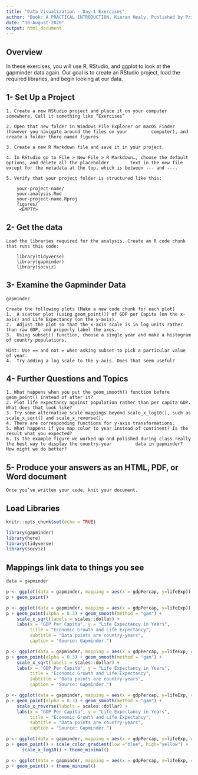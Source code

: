 ```yaml
---
title: "Data Visualization - Day-1 Exercises"
author: "Book: A PRACTICAL INTRODUCTION, Kieran Healy, Published by Princeton University Press, used by Lily Popova Zhuhadar"
date: "10-August-2020"
output: html_document
---
```


## Overview

In these exercises, you will use R, RStudio, and ggplot to look at the gapminder data again. Our goal is to create an RStudio project, load the required libraries, and begin looking at our data.

## 1- Set Up a Project

    1. Create a new RStudio project and place it on your computer somewhere. Call it something like “Exercises”

    2. Open that new folder in Windows File Explorer or macOS Finder (however you navigate around the files on your         computer), and create a folder there named figures

    3. Create a new R Markdown file and save it in your project.

    4. In RStudio go to File > New File > R Markdown…, choose the default options, and delete all the placeholder        text in the new file except for the metadata at the top, which is between --- and ---.

    5. Verify that your project folder is structured like this:
    
        your-project-name/
        your-analysis.Rmd
        your-project-name.Rproj
        figures/
         <EMPTY>
    
## 2- Get the data

    Load the libraries required for the analysis. Create an R code chunk that runs this code:

        library(tidyverse)
        library(gapminder)
        library(socviz)

## 3- Examine the Gapminder Data

    gapminder

    Create the following plots (Make a new code chunk for each plot)
    1.	A scatter plot (using geom_point()) of GDP per Capita (on the x-axis) and Life Expectancy (on the y-axis).
    2.	Adjust the plot so that the x-axis scale is in log units rather than raw GDP, and properly label the axes.
    3.	Using subset() function, choose a single year and make a histogram of country populations. 
    
    Hint: Use == and not = when asking subset to pick a particular value of year.
    4.	Try adding a log scale to the y-axis. Does that seem useful?
    
    
## 4-  Further Questions and Topics
    
    1. What happens when you put the geom_smooth() function before geom_point() instead of after it?
    2. Plot life expectancy against population rather than per capita GDP. What does that look like?
    3. Try some alternative scale mappings beyond scale_x_log10(), such as scale_x_sqrt() and scale_x_reverse(). 
    4. There are corresponding functions for y-axis transformations.
    5. What happens if you map color to year instead of continent? Is the result what you expected?
    6. Is the example figure we worked up and polished during class really the best way to display the country-year         data in gapminder? How might we do better?

## 5- Produce your answers as an HTML, PDF, or Word document

    Once you’ve written your code, knit your document.


## Load Libraries

```r
knitr::opts_chunk$set(echo = TRUE)

library(gapminder)
library(here)
library(tidyverse)
library(socviz)
```

## Mappings link data to things you see

```r
data = gapminder
```


```r

p <- ggplot(data = gapminder, mapping = aes(x = gdpPercap, y=lifeExp))
p + geom_point()
```



```r
p <- ggplot(data = gapminder, mapping = aes(x = gdpPercap, y=lifeExp))
p + geom_point(alpha = 0.3) + geom_smooth(method = "gam") +
    scale_x_sqrt(labels = scales::dollar) +
    labs(x = "GDP Per Capita", y = "Life Expectancy in Years",
         title = "Economic Growth and Life Expectancy",
         subtitle = "Data points are country-years",
         caption = "Source: Gapminder.")
```



```r
p <- ggplot(data = gapminder, mapping = aes(x = gdpPercap, y=lifeExp, color = year))
p + geom_point(alpha = 0.3) + geom_smooth(method = "gam") +
    scale_x_sqrt(labels = scales::dollar) +
    labs(x = "GDP Per Capita", y = "Life Expectancy in Years",
         title = "Economic Growth and Life Expectancy",
         subtitle = "Data points are country-years",
         caption = "Source: Gapminder.")
```

```r
p <- ggplot(data = gapminder, mapping = aes(x = gdpPercap, y=lifeExp, color = year))
p + geom_point(alpha = 0.3) + geom_smooth(method = "gam") +
    scale_x_reverse(labels = scales::dollar) +
    labs(x = "GDP Per Capita", y = "Life Expectancy in Years",
         title = "Economic Growth and Life Expectancy",
         subtitle = "Data points are country-years",
         caption = "Source: Gapminder.")
```



```r

p <- ggplot(data = gapminder, mapping = aes(x = gdpPercap, y=lifeExp, color = year))
p + geom_point() + scale_color_gradient(low ="blue", high="yellow") +
      scale_x_log10() + theme_minimal()
```


```r
p <- ggplot(data = gapminder, mapping = aes(x = gdpPercap, y=lifeExp, color = factor(year)))
p + geom_point() + theme_minimal()
```


